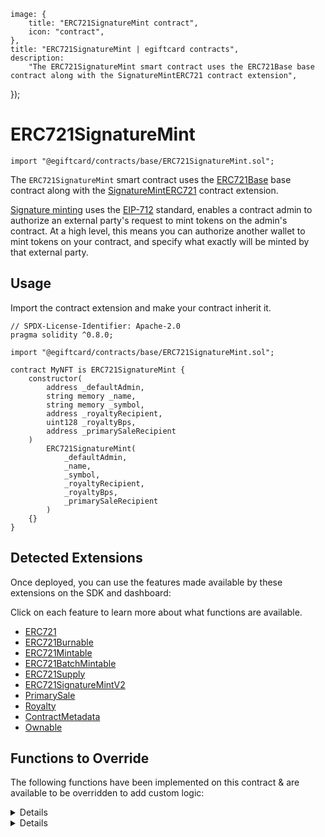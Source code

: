 
	image: {
		title: "ERC721SignatureMint contract",
		icon: "contract",
	},
	title: "ERC721SignatureMint | egiftcard contracts",
	description:
		"The ERC721SignatureMint smart contract uses the ERC721Base base contract along with the SignatureMintERC721 contract extension",
});

# ERC721SignatureMint

```solidity
import "@egiftcard/contracts/base/ERC721SignatureMint.sol";
```

The `ERC721SignatureMint` smart contract uses the
[ERC721Base](/contracts/build/base-contracts/erc-721/base)
base contract along with the [SignatureMintERC721](/contracts/build/extensions/erc-721/ERC721SignatureMint) contract extension.

[Signature minting](/glossary/signature-based-minting) uses the [EIP-712](https://eips.ethereum.org/EIPS/eip-712) standard,
enables a contract admin to authorize an external party's request to mint tokens on the admin's contract.
At a high level, this means you can authorize another wallet to mint tokens
on your contract, and specify what exactly will be minted by that external party.

<GithubButtonLink href="https://github.com/egiftcard/contracts/blob/main/contracts/base/ERC721SignatureMint.sol" />

## Usage

Import the contract extension and make your contract inherit it.

```solidity
// SPDX-License-Identifier: Apache-2.0
pragma solidity ^0.8.0;

import "@egiftcard/contracts/base/ERC721SignatureMint.sol";

contract MyNFT is ERC721SignatureMint {
    constructor(
        address _defaultAdmin,
        string memory _name,
        string memory _symbol,
        address _royaltyRecipient,
        uint128 _royaltyBps,
        address _primarySaleRecipient
    )
        ERC721SignatureMint(
            _defaultAdmin,
            _name,
            _symbol,
            _royaltyRecipient,
            _royaltyBps,
            _primarySaleRecipient
        )
    {}
}
```

## Detected Extensions

Once deployed, you can use the features made available by these extensions on the SDK and dashboard:

Click on each feature to learn more about what functions are available.

- [ERC721](/contracts/build/extensions/erc-721/ERC721)
- [ERC721Burnable](/contracts/build/extensions/erc-721/ERC721Burnable)
- [ERC721Mintable](/contracts/build/extensions/erc-721/ERC721Mintable)
- [ERC721BatchMintable](/contracts/build/extensions/erc-721/ERC721BatchMintable)
- [ERC721Supply](/contracts/build/extensions/erc-721/ERC721Supply)
- [ERC721SignatureMintV2](/contracts/build/extensions/erc-721/ERC721SignatureMint)
- [PrimarySale](/contracts/build/extensions/general/PrimarySale)
- [Royalty](/contracts/build/extensions/general/Royalty)
- [ContractMetadata](/contracts/build/extensions/general/ContractMetadata)
- [Ownable](/contracts/build/extensions/general/Ownable)

## Functions to Override

The following functions have been implemented on this contract & are available to be overridden to add custom logic:

<Details id="mintWithSignature" summary="mintWithSignature">

```solidity
/**
*  @notice           Mints tokens according to the provided mint request.
*
*  @param _req       The payload / mint request.
*  @param _signature The signature produced by an account signing the mint request.
*/
function mintWithSignature(MintRequest calldata _req, bytes calldata _signature)
    external
    payable
    virtual
    override
    returns (address signer)
{
    require(_req.quantity == 1, "quantity must be 1");

    uint256 tokenIdToMint = nextTokenIdToMint();

    // Verify and process payload.
    signer = _processRequest(_req, _signature);

    address receiver = _req.to;

    // Collect price
    _collectPriceOnClaim(_req.primarySaleRecipient, _req.quantity, _req.currency, _req.pricePerToken);

    // Set royalties, if applicable.
    if (_req.royaltyRecipient != address(0) && _req.royaltyBps != 0) {
        _setupRoyaltyInfoForToken(tokenIdToMint, _req.royaltyRecipient, _req.royaltyBps);
    }

    // Mint tokens.
    _setTokenURI(tokenIdToMint, _req.uri);
    _safeMint(receiver, _req.quantity);

    emit TokensMintedWithSignature(signer, receiver, tokenIdToMint, _req);
}
```

</Details>

<Details id="_collectPriceOnClaim" summary="_collectPriceOnClaim">

```solidity
/// @dev Collects and distributes the primary sale value of NFTs being claimed.
function _collectPriceOnClaim(
    address _primarySaleRecipient,
    uint256 _quantityToClaim,
    address _currency,
    uint256 _pricePerToken
) internal virtual {
    if (_pricePerToken == 0) {
        return;
    }

    uint256 totalPrice = _quantityToClaim * _pricePerToken;

    if (_currency == CurrencyTransferLib.NATIVE_TOKEN) {
        require(msg.value == totalPrice, "Must send total price.");
    }

    address saleRecipient = _primarySaleRecipient == address(0) ? primarySaleRecipient() : _primarySaleRecipient;
    CurrencyTransferLib.transferCurrency(_currency, msg.sender, saleRecipient, totalPrice);
}
```

</Details>
